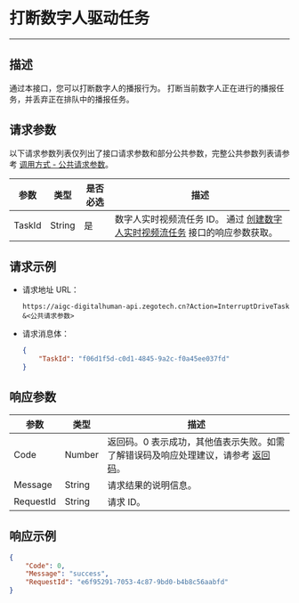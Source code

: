 # 打断数字人驱动任务

---

##  描述

通过本接口，您可以打断数字人的播报行为。
<Note title="说明">
    打断当前数字人正在进行的播报任务，并丢弃正在排队中的播报任务。
</Note>


<PostPrototype link="https://aigc-digitalhuman-api.zegotech.cn?Action=InterruptDriveTask" />

## 请求参数

以下请求参数列表仅列出了接口请求参数和部分公共参数，完整公共参数列表请参考 [调用方式 - 公共请求参数](./../Accessing%20Server%20APIs.mdx#公共请求参数)。

| 参数               | 类型   | 是否必选 | 描述             |
|------------------|------|------|-------------------------|
| TaskId      | String | 是    | 数字人实时视频流任务 ID。 通过 [创建数字人实时视频流任务](./Create%20Digital%20Human%20Stream%20Task.mdx) 接口的响应参数获取。    |

## 请求示例

- 请求地址 URL：

    ```https
    https://aigc-digitalhuman-api.zegotech.cn?Action=InterruptDriveTask
    &<公共请求参数>
    ```

- 请求消息体：

    ```json
    {
        "TaskId": "f06d1f5d-c0d1-4845-9a2c-f0a45ee037fd"
    }
    ```

## 响应参数

| 参数 | 类型 | 描述 |
|------|------|------|
| Code | Number | 返回码。0 表示成功，其他值表示失败。如需了解错误码及响应处理建议，请参考 [返回码](./../Return%20codes.mdx)。 |
| Message | String | 请求结果的说明信息。 |
| RequestId | String | 请求 ID。 |

## 响应示例

```json
{
    "Code": 0,
    "Message": "success",
    "RequestId": "e6f95291-7053-4c87-9bd0-b4b8c56aabfd"
}
```